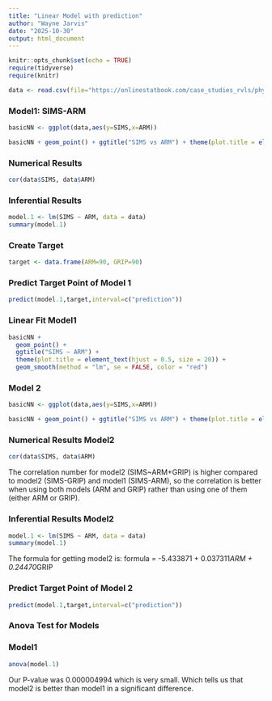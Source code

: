 ```yaml
---
title: "Linear Model with prediction"
author: "Wayne Jarvis"
date: "2025-10-30"
output: html_document
---
```


```r
knitr::opts_chunk$set(echo = TRUE) 
require(tidyverse) 
require(knitr) 

data <- read.csv(file="https://onlinestatbook.com/case_studies_rvls/physical_strength/data.txt",sep="",header=TRUE) 
```

### Model1: SIMS-ARM

```r
basicNN <- ggplot(data,aes(y=SIMS,x=ARM))
```

```r
basicNN + geom_point() + ggtitle("SIMS vs ARM") + theme(plot.title = element_text(hjust = 0.5, size = 20))
```

### Numerical Results

```r
cor(data$SIMS, data$ARM)
```

### Inferential Results

```r
model.1 <- lm(SIMS ~ ARM, data = data)
summary(model.1)
```

### Create Target

```r
target <- data.frame(ARM=90, GRIP=90)
```

### Predict Target Point of Model 1

```r
predict(model.1,target,interval=c("prediction"))
```

### Linear Fit Model1

```r
basicNN +
  geom_point() +
  ggtitle("SIMS ~ ARM") +
  theme(plot.title = element_text(hjust = 0.5, size = 20)) +
  geom_smooth(method = "lm", se = FALSE, color = "red")
```

### Model 2

```r
basicNN <- ggplot(data,aes(y=SIMS,x=ARM))
```

```r
basicNN + geom_point() + ggtitle("SIMS vs ARM") + theme(plot.title = element_text(hjust = 0.5, size = 20))
```

### Numerical Results Model2

```r
cor(data$SIMS, data$ARM)
```

The correlation number for model2 (SIMS~ARM+GRIP) is higher compared to model2 (SIMS-GRIP) and model1 (SIMS-ARM), so the correlation is better when using both models (ARM and GRIP) rather than using one of them (either ARM or GRIP).

### Inferential Results Model2

```r
model.1 <- lm(SIMS ~ ARM, data = data)
summary(model.1)
```

The formula for getting model2 is: formula = -5.433871 + 0.037311*ARM + 0.24470*GRIP

### Predict Target Point of Model 2

```r
predict(model.1,target,interval=c("prediction"))
```

### Anova Test for Models

### Model1

```r
anova(model.1)
```

Our P-value was 0.000004994 which is very small. Which tells us that model2 is better than model1 in a significant difference.
